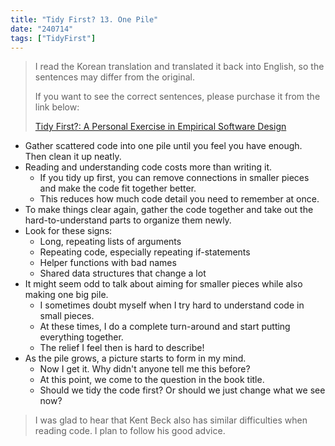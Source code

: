 ```yaml
---
title: "Tidy First? 13. One Pile"
date: "240714"
tags: ["TidyFirst"]
---
```


> I read the Korean translation and translated it back into English, so the sentences may differ from the original.
>
> If you want to see the correct sentences, please purchase it from the link below:
>
> [Tidy First?: A Personal Exercise in Empirical Software Design](https://www.amazon.com/Tidy-First-Personal-Exercise-Empirical/dp/1098151240)

- Gather scattered code into one pile until you feel you have enough. Then clean it up neatly.
- Reading and understanding code costs more than writing it.
  - If you tidy up first, you can remove connections in smaller pieces and make the code fit together better.
  - This reduces how much code detail you need to remember at once.
- To make things clear again, gather the code together and take out the hard-to-understand parts to organize them newly.
- Look for these signs:
  - Long, repeating lists of arguments
  - Repeating code, especially repeating if-statements
  - Helper functions with bad names
  - Shared data structures that change a lot
- It might seem odd to talk about aiming for smaller pieces while also making one big pile.
  - I sometimes doubt myself when I try hard to understand code in small pieces.
  - At these times, I do a complete turn-around and start putting everything together.
  - The relief I feel then is hard to describe!
- As the pile grows, a picture starts to form in my mind.
  - Now I get it. Why didn't anyone tell me this before?
  - At this point, we come to the question in the book title.
  - Should we tidy the code first? Or should we just change what we see now?

> I was glad to hear that Kent Beck also has similar difficulties when reading code. I plan to follow his good advice.
